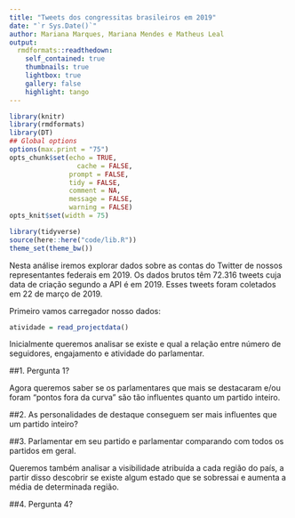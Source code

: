 ```yaml
---
title: "Tweets dos congressitas brasileiros em 2019"
date: "`r Sys.Date()`"
author: Mariana Marques, Mariana Mendes e Matheus Leal
output:
  rmdformats::readthedown:
    self_contained: true
    thumbnails: true
    lightbox: true
    gallery: false
    highlight: tango
---
```


```r
library(knitr)
library(rmdformats)
library(DT)
## Global options
options(max.print = "75")
opts_chunk$set(echo = TRUE,
	             cache = FALSE,
               prompt = FALSE,
               tidy = FALSE,
               comment = NA,
               message = FALSE,
               warning = FALSE)
opts_knit$set(width = 75)
```

```r
library(tidyverse)
source(here::here("code/lib.R"))
theme_set(theme_bw())
```
Nesta análise iremos explorar dados sobre as contas do Twitter de nossos representantes federais em 2019. Os dados brutos têm 72.316 tweets cuja data de criação segundo a API é em 2019. Esses tweets foram coletados em 22 de março de 2019.

Primeiro vamos carregador nosso dados:
```r
atividade = read_projectdata()
```


Inicialmente queremos analisar se existe e qual a relação entre número de seguidores, engajamento e atividade do parlamentar.

##1. Pergunta 1?

Agora queremos saber se os parlamentares que mais se destacaram e/ou foram “pontos fora da curva” são tão influentes quanto um partido inteiro.

##2. As personalidades de destaque conseguem ser mais influentes que um partido inteiro? 

##3. Parlamentar em seu partido e parlamentar comparando com todos os partidos em geral.

Queremos também analisar a visibilidade atribuída a cada região do país, a partir disso descobrir se existe algum estado que se sobressai e aumenta a média de determinada região. 

##4. Pergunta 4?